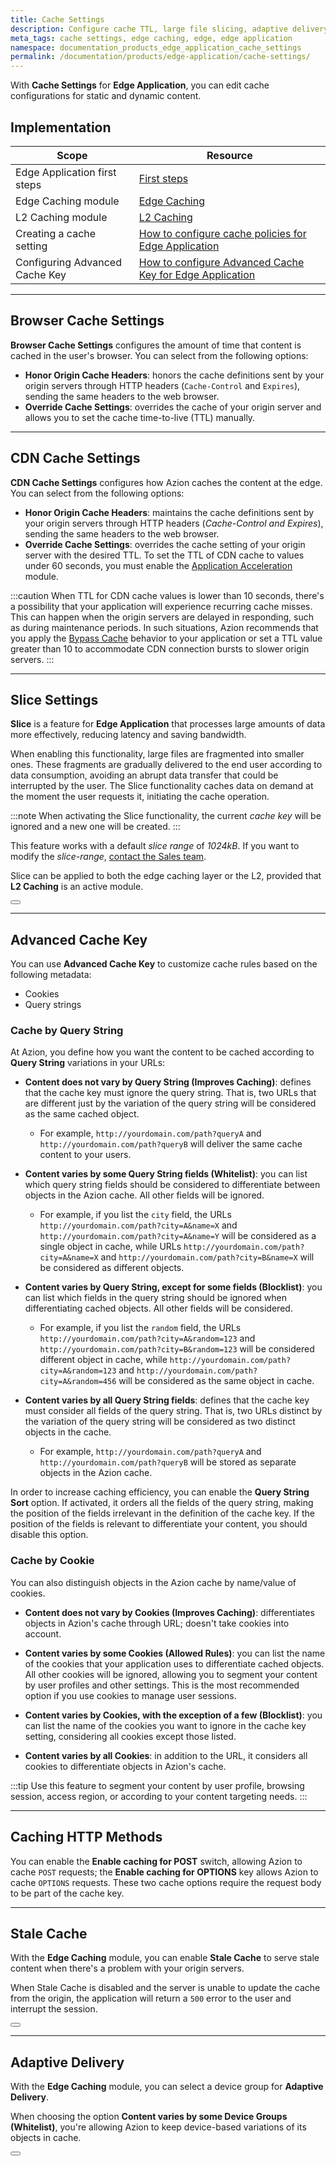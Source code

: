 ```yaml
---
title: Cache Settings
description: Configure cache TTL, large file slicing, adaptive delivery, and cache rules for your application.
meta_tags: cache settings, edge caching, edge, edge application
namespace: documentation_products_edge_application_cache_settings
permalink: /documentation/products/edge-application/cache-settings/
---
```


With **Cache Settings** for **Edge Application**, you can edit cache configurations for static and dynamic content.

## Implementation

| Scope | Resource |
| --- | --- |
| Edge Application first steps | [First steps](/en/documentation/products/edge-application/first-steps/) |
| Edge Caching module | [Edge Caching](/en/documentation/products/edge-application/edge-caching/)  |
| L2 Caching module | [L2 Caching](/en/documentation/products/edge-application/l2-caching/) |
| Creating a cache setting | [How to configure cache policies for Edge Application](/en/documentation/products/guides/edge-caching/) |
| Configuring Advanced Cache Key | [How to configure Advanced Cache Key for Edge Application](/en/documentation/products/guides/apis-performance-sites-application-acceleration/) |

---

## Browser Cache Settings

**Browser Cache Settings** configures the amount of time that content is cached in the user's browser. You can select from the following options:

- **Honor Origin Cache Headers**: honors the cache definitions sent by your origin servers through HTTP headers (`Cache-Control` and `Expires`), sending the same headers to the web browser.
- **Override Cache Settings**: overrides the cache of your origin server and allows you to set the cache time-to-live (TTL) manually.

---

## CDN Cache Settings

**CDN Cache Settings** configures how Azion caches the content at the edge. You can select from the following options:

- **Honor Origin Cache Headers**: maintains the cache definitions sent by your origin servers through HTTP headers (*Cache-Control and Expires*), sending the same headers to the web browser.
- **Override Cache Settings**: overrides the cache setting of your origin server with the desired TTL. To set the TTL of CDN cache to values under 60 seconds, you must enable the [Application Acceleration](/en/documentation/products/edge-application/application-acceleration/) module.

:::caution
When TTL for CDN cache values is lower than 10 seconds, there's a possibility that your application will experience recurring cache misses. This can happen when the origin servers are delayed in responding, such as during maintenance periods. In such situations, Azion recommends that you apply the [Bypass Cache](/en/documentation/products/edge-application/rules-engine/#bypass-cache) behavior to your application or set a TTL value greater than 10 to accommodate CDN connection bursts to slower origin servers.
:::

---

## Slice Settings

**Slice** is a feature for **Edge Application** that processes large amounts of data more effectively, reducing latency and saving bandwidth.

When enabling this functionality, large files are fragmented into smaller ones. These fragments are gradually delivered to the end user according to data consumption, avoiding an abrupt data transfer that could be interrupted by the user. The Slice functionality caches data on demand at the moment the user requests it, initiating the cache operation.

:::note
When activating the Slice functionality, the current *cache key* will be ignored and a new one will be created.
:::

This feature works with a default *slice range* of *1024kB*. If you want to modify the *slice-range*, [contact the Sales team](https://www.azion.com/en/contact-sales/).

Slice can be applied to both the edge caching layer or the L2, provided that **L2 Caching** is an active module.

<Button href="/en/documentation/products/edge-application/l2-caching/" text="Learn more about L2 Caching"></Button>

---

## Advanced Cache Key 

You can use **Advanced Cache Key** to customize cache rules based on the following metadata:

- Cookies
- Query strings

### Cache by Query String

At Azion, you define how you want the content to be cached according to **Query String** variations in your URLs:

- **Content does not vary by Query String (Improves Caching)**: defines that the cache key must ignore the query string. That is, two URLs that are different just by the variation of the query string will be considered as the same cached object. 
  - For example, `http://yourdomain.com/path?queryA` and `http://yourdomain.com/path?queryB` will deliver the same cache content to your users.

- **Content varies by some Query String fields (Whitelist)**: you can list which query string fields should be considered to differentiate between objects in the Azion cache. All other fields will be ignored. 
  - For example, if you list the `city` field, the URLs `http://yourdomain.com/path?city=A&name=X` and `http://yourdomain.com/path?city=A&name=Y` will be considered as a single object in cache, while URLs `http://yourdomain.com/path?city=A&name=X` and `http://yourdomain.com/path?city=B&name=X` will be considered as different objects.

- **Content varies by Query String, except for some fields (Blocklist)**: you can list which fields in the query string should be ignored when differentiating cached objects. All other fields will be considered. 
  - For example, if you list the `random` field, the URLs `http://yourdomain.com/path?city=A&random=123` and `http://yourdomain.com/path?city=B&random=123` will be considered different object in cache, while `http://yourdomain.com/path?city=A&random=123` and `http://yourdomain.com/path?city=A&random=456` will be considered as the same object in cache.

- **Content varies by all Query String fields**: defines that the cache key must consider all fields of the query string. That is, two URLs distinct by the variation of the query string will be considered as two distinct objects in the cache. 
  - For example, `http://yourdomain.com/path?queryA` and `http://yourdomain.com/path?queryB` will be stored as separate objects in the Azion cache.

In order to increase caching efficiency, you can enable the **Query String Sort** option. If activated, it orders all the fields of the query string, making the position of the fields irrelevant in the definition of the cache key. If the position of the fields is relevant to differentiate your content, you should disable this option.

### Cache by Cookie

You can also distinguish objects in the Azion cache by name/value of cookies.

- **Content does not vary by Cookies (Improves Caching)**: differentiates objects in Azion's cache through URL; doesn't take cookies into account.

- **Content varies by some Cookies (Allowed Rules)**: you can list the name of the cookies that your application uses to differentiate cached objects. All other cookies will be ignored, allowing you to segment your content by user profiles and other settings. This is the most recommended option if you use cookies to manage user sessions.

- **Content varies by Cookies, with the exception of a few (Blocklist)**: you can list the name of the cookies you want to ignore in the cache key setting, considering all cookies except those listed.

- **Content varies by all Cookies**: in addition to the URL, it considers all cookies to differentiate objects in Azion's cache.

:::tip
Use this feature to segment your content by user profile, browsing session, access region, or according to your content targeting needs.
:::

---

## Caching HTTP Methods 

You can enable the **Enable caching for POST** switch, allowing Azion to cache `POST` requests; the **Enable caching for OPTIONS** key allows Azion to cache `OPTIONS` requests. These two cache options require the request body to be part of the cache key.

---

## Stale Cache 

With the **Edge Caching** module, you can enable **Stale Cache** to serve stale content when there's a problem with your origin servers.

When Stale Cache is disabled and the server is unable to update the cache from the origin, the application will return a `500` error to the user and interrupt the session.

<Button href="/en/documentation/products/edge-application/edge-caching/#stale-cache" text="Learn more about stale cache"></Button>

---

## Adaptive Delivery

With the **Edge Caching** module, you can select a device group for **Adaptive Delivery**.

When choosing the option **Content varies by some Device Groups (Whitelist)**, you're allowing Azion to keep device-based variations of its objects in cache.

<Button href="/en/documentation/products/edge-application/device-groups/" text="Learn more about Device Groups"></Button>
